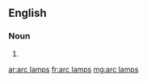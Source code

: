 ==English==

===Noun===
{{head|en|plural|head=[[arc]] [[lamp]]s}}

# {{plural of|arc lamp|lang=en}}

[[ar:arc lamps]]
[[fr:arc lamps]]
[[mg:arc lamps]]